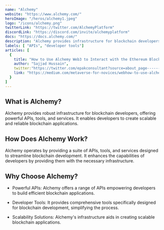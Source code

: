 ---
name: "Alchemy"
website: "https://www.alchemy.com/"
heroImage: "/heros/alchemy1.jpeg"
logo: "/icons/alchemy.png"
twitterLink: "https://twitter.com/AlchemyPlatform"
discordLink: "https://discord.com/invite/alchemyplatform"
docs: "https://docs.alchemy.com/"
description: "Alchemy provides infrastructure for blockchain developers, offering powerful APIs, tools, and services. It empowers developers to build scalable and reliable blockchain applications by providing them with robust infrastructure."
labels: [ "APIs", "developer tools"]
articles: [
  {
    title: "How to Use Alchemy Web3 to Interact with the Ethereum Blockchain",
    author: "Sajjad Hussain",
    twitter:"https://twitter.com/epakconsultant?source=about_page-------------------------------------",
    link: "https://medium.com/metaverse-for-novices/webhow-to-use-alchemy-web3-to-interact-with-the-ethereum-blockchain-12d67c6ac15b"
  }
]
---

## What is Alchemy?

Alchemy provides robust infrastructure for blockchain developers, offering powerful APIs, tools, and services. It enables developers to create scalable and reliable blockchain applications.

## How Does Alchemy Work?

Alchemy operates by providing a suite of APIs, tools, and services designed to streamline blockchain development. It enhances the capabilities of developers by providing them with the necessary infrastructure.

## Why Choose Alchemy?

- Powerful APIs: Alchemy offers a range of APIs empowering developers to build efficient blockchain applications.
  
- Developer Tools: It provides comprehensive tools specifically designed for blockchain development, simplifying the process.

- Scalability Solutions: Alchemy's infrastructure aids in creating scalable blockchain applications.

